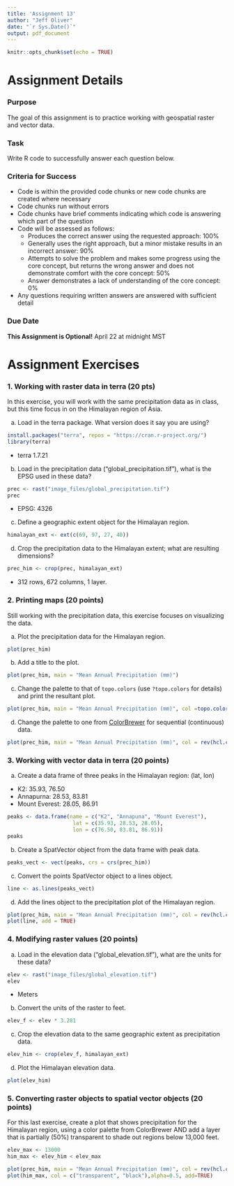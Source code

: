 ```yaml
---
title: 'Assignment 13'
author: "Jeff Oliver"
date: "`r Sys.Date()`"
output: pdf_document
---
```


```r
knitr::opts_chunk$set(echo = TRUE)
```

# Assignment Details

### Purpose

The goal of this assignment is to practice working with geospatial raster and 
vector data.

### Task

Write R code to successfully answer each question below.

### Criteria for Success

-   Code is within the provided code chunks or new code chunks are created where necessary
-   Code chunks run without errors
-   Code chunks have brief comments indicating which code is answering which part of the question
-   Code will be assessed as follows:
    -   Produces the correct answer using the requested approach: 100%
    -   Generally uses the right approach, but a minor mistake results in an incorrect answer: 90%
    -   Attempts to solve the problem and makes some progress using the core concept, but returns the wrong answer and does not demonstrate comfort with the core concept: 50%
    -   Answer demonstrates a lack of understanding of the core concept: 0%
-   Any questions requiring written answers are answered with sufficient detail

### Due Date

**This Assignment is Optional!**
April 22 at midnight MST

# Assignment Exercises

### 1. Working with raster data in terra (20 pts)

In this exercise, you will work with the same precipitation data as in class, 
but this time focus in on the Himalayan region of Asia.

a. Load in the terra package. What version does it say you are using?
```r
install.packages("terra", repos = "https://cran.r-project.org/")
library(terra)
```
 - terra 1.7.21

b. Load in the precipitation data ("global_precipitation.tif"), what is the 
EPSG used in these data?
```r
prec <- rast("image_files/global_precipitation.tif")
prec
```
 - EPSG: 4326


c. Define a geographic extent object for the Himalayan region.

```r
himalayan_ext <- ext(c(69, 97, 27, 40))
```


d. Crop the precipitation data to the Himalayan extent; what are resulting 
dimensions?

```r
prec_him <- crop(prec, himalayan_ext)
```

 - 312 rows, 672 columns, 1 layer.


### 2. Printing maps (20 points)

Still working with the precipitation data, this exercise focuses on visualizing
the data.

a. Plot the precipitation data for the Himalayan region.

```r
plot(prec_him)
```


b. Add a title to the plot.
```r
plot(prec_him, main = "Mean Annual Precipitation (mm)")
```


c. Change the palette to that of `topo.colors` (use `?topo.colors` for 
details) and print the resultant plot.

```r
plot(prec_him, main = "Mean Annual Precipitation (mm)", col =topo.colors(n=50))
```


d. Change the palette to one from [ColorBrewer](https://colorbrewer2.org) for 
sequential (continuous) data.
```r
plot(prec_him, main = "Mean Annual Precipitation (mm)", col = rev(hcl.colors(n=50, palette= "YlGnBu")))
```


### 3. Working with vector data in terra (20 points)

a. Create a data frame of three peaks in the Himalayan region: (lat, lon)
  + K2: 35.93, 76.50
  + Annapurna: 28.53, 83.81
  + Mount Everest: 28.05, 86.91
  
```r
peaks <- data.frame(name = c("K2", "Annapuna", "Mount Everest"),
                     lat = c(35.93, 28.53, 28.05),
                     lon = c(76.50, 83.81, 86.91))
peaks
```
  

b. Create a SpatVector object from the data frame with peak data.
```r
peaks_vect <- vect(peaks, crs = crs(prec_him))
```



c. Convert the points SpatVector object to a lines object.

```r
line <- as.lines(peaks_vect)
```


d. Add the lines object to the precipitation plot of the Himalayan region.
```r
plot(prec_him, main = "Mean Annual Precipitation (mm)", col = rev(hcl.colors(n=50, palette= "YlGnBu")))
plot(line, add = TRUE)
```



### 4. Modifying raster values (20 points)

a. Load in the elevation data ("global_elevation.tif"), what are the units for 
these data? 

```r
elev <- rast("image_files/global_elevation.tif")
elev
```

 - Meters



b. Convert the units of the raster to feet.
```r
elev_f <- elev * 3.281
```


c. Crop the elevation data to the same geographic extent as precipitation data.

```r
elev_him <- crop(elev_f, himalayan_ext)
```


d. Plot the Himalayan elevation data.

```r
plot(elev_him)
```


### 5. Converting raster objects to spatial vector objects (20 points)

For this last exercise, create a plot that shows precipitation for the 
Himalayan region, using a color palette from ColorBrewer AND add a layer that 
is partially (50%) transparent to shade out regions below 13,000 feet.

```r
elev_max <- 13000
him_max <- elev_him < elev_max

plot(prec_him, main = "Mean Annual Precipitation (mm)", col = rev(hcl.colors(n=50, palette= "YlGnBu")))
plot(him_max, col = c("transparent", "black"),alpha=0.5, add=TRUE)

```

